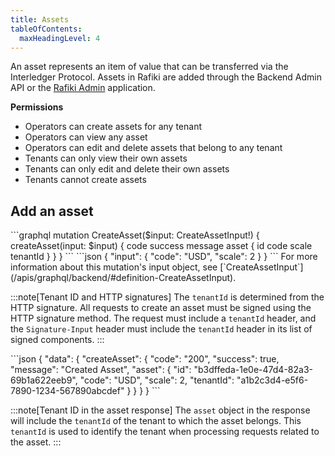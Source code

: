 ```yaml
---
title: Assets
tableOfContents:
  maxHeadingLevel: 4
---
```



An asset represents an item of value that can be transferred via the Interledger Protocol. Assets in Rafiki are added through the Backend Admin API or the [Rafiki Admin](/admin/admin-user-guide/#assets) application.

**Permissions**

- Operators can create assets for any tenant
- Operators can view any asset
- Operators can edit and delete assets that belong to any tenant
- Tenants can only view their own assets
- Tenants can only edit and delete their own assets
- Tenants cannot create assets

## Add an asset

<Tabs>
  <TabItem label="Operation">
    ```graphql
    mutation CreateAsset($input: CreateAssetInput!) {
      createAsset(input: $input) {
        code
        success
        message
        asset {
          id
          code
          scale
          tenantId
        }
      }
    }
    ```
  </TabItem>
  <TabItem label="Variables">
    ```json
    {
      "input": {
        "code": "USD",
        "scale": 2
      }
    }
    ```
    For more information about this mutation's input object, see [`CreateAssetInput`](/apis/graphql/backend/#definition-CreateAssetInput).

:::note[Tenant ID and HTTP signatures]
The `tenantId` is determined from the HTTP signature. All requests to create an asset must be signed using the HTTP signature method. The request must include a `tenantId` header, and the `Signature-Input` header must include the `tenantId` header in its list of signed components.
:::

  </TabItem>
  <TabItem label="Response">
    ```json
    {
      "data": {
        "createAsset": {
          "code": "200",
          "success": true,
          "message": "Created Asset",
          "asset": {
            "id": "b3dffeda-1e0e-47d4-82a3-69b1a622eeb9",
            "code": "USD",
            "scale": 2,
            "tenantId": "a1b2c3d4-e5f6-7890-1234-567890abcdef"
          }
        }
      }
    }
    ```

:::note[Tenant ID in the asset response]
The `asset` object in the response will include the `tenantId` of the tenant to which the asset belongs. This `tenantId` is used to identify the tenant when processing requests related to the asset.
:::

  </TabItem>
</Tabs>
